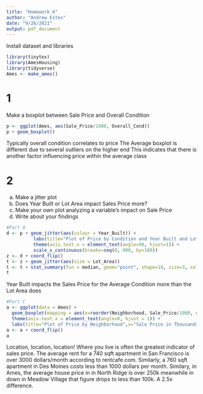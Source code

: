 ```yaml
---
title: "Homework 6"
author: "Andrew Estes"
date: "9/26/2021"
output: pdf_document
---
```


Install dataset and libraries
```r
library(tinytex)
library(AmesHousing)
library(tidyverse)
Ames <- make_ames()
```

# 1
Make a boxplot between Sale Price and Overall Condition
```r
p <- ggplot(Ames, aes(Sale_Price/1000, Overall_Cond))
p + geom_boxplot()
```
Typically overall condition correlates to price 
The Average boxplot is different due to several outliers on the higher end
This indicates that there is another factor influencing price within the average class

# 2
a) Make a jitter plot
b) Does Year Built or Lot Area impact Sales Price more? 
c) Make your own plot analyzing a variable's impact on Sale Price
d) Write about your findings
```r
#Part A
d <- p + geom_jitter(aes(colour = Year_Built)) + 
          labs(title="Plot of Price by Condition and Year Built and Lot Size",x="Sale Price in Thousands", y = "Overall Condition Rating") +
          theme(axis.text.x = element_text(angle=90, hjust=1)) +
          scale_x_continuous(breaks=seq(0, 900, by=100))
z <- d + coord_flip()
t <- z + geom_jitter(aes(size = Lot_Area))
t <- t + stat_summary(fun = median, geom="point", shape=18, size=3, color="red")
t
```
Year Built impacts the Sales Price for the Average Condition more than the Lot Area does



```r
#Part C
a <- ggplot(data = Ames) +
  geom_boxplot(mapping = aes(x=reorder(Neighborhood, Sale_Price/1000, na.rm = TRUE), y = Sale_Price/1000)) +
  theme(axis.text.x = element_text(angle=0, hjust = 1)) +
  labs(title="Plot of Price by Neighborhood",x="Sale Price in Thousands", y = "Neighborhood")
a <- a + coord_flip()
a
```
Location, location, location! Where you live is often the greatest indicator of sales price. The average rent for a 740 sqft apartment in San Francisco is over 3000 dollars/month according to rentcafe.com. Similarly, a 760 sqft apartment in Des Moines costs less than 1000 dollars per month. Similary, in Ames, the average house price in in North Ridge is over 250k meanwhile in down in Meadow Village that figure drops to less than 100k. A 2.5x difference. 